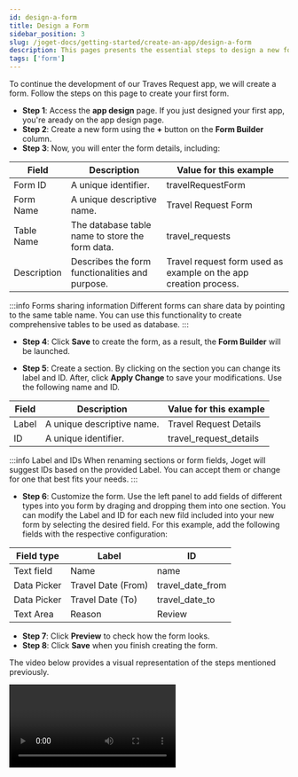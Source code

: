 ```yaml
---
id: design-a-form
title: Design a Form
sidebar_position: 3
slug: /joget-docs/getting-started/create-an-app/design-a-form
description: This pages presents the essential steps to design a new form
tags: ['form']
---
```



To continue the development of our Traves Request app, we will create a form. Follow the steps on this page to create your first form.

- **Step 1**: Access the **app design** page. If you just designed your first app, you're aready on the app design page.
- **Step 2**: Create a new form using the **+** button on the **Form Builder** column.
- **Step 3**: Now, you will enter the form details, including:

<table>
  <thead>
    <tr>
      <th>Field</th>
      <th>Description</th>
      <th>Value for this example</th>
    </tr>
  </thead>
  <tbody>
    <tr>
      <td>Form ID</td>
      <td>A unique identifier.</td>
      <td>travelRequestForm</td>
    </tr>
    <tr>
      <td>Form Name</td>
      <td>A unique descriptive name.</td>
      <td>Travel Request Form</td>
    </tr>
    <tr>
      <td>Table Name</td>
      <td>The database table name to store the form data.</td>
      <td>travel_requests</td>
    </tr>
    <tr>
      <td>Description</td>
      <td>Describes the form functionalities and purpose.</td>
      <td>Travel request form used as example on the app creation process.</td>
    </tr>
  </tbody>
</table>

:::info Forms sharing information
Different forms can share data by pointing to the same table name. You can use this functionality to create comprehensive tables to be used as database.
:::

- **Step 4**: Click **Save** to create the form, as a result, the **Form Builder** will be launched.

- **Step 5**: Create a section. By clicking on the section you can change its label and ID. After, click **Apply Change** to save your modifications. Use the following name and ID.

<table>
  <thead>
    <tr>
      <th>Field</th>
      <th>Description</th>
      <th>Value for this example</th>
    </tr>
  </thead>
  <tbody>
    <tr>
      <td>Label</td>
      <td>A unique descriptive name.</td>
      <td>Travel Request Details</td>
    </tr>
    <tr>
      <td>ID</td>
      <td>A unique identifier.</td>
      <td>travel_request_details</td>
    </tr>
  </tbody>
</table>

:::info Label and IDs
When renaming sections or form fields, Joget will suggest IDs based on the provided Label. You can accept them or change for one that best fits your needs.
:::

- **Step 6**: Customize the form. Use the left panel to add fields of different types into you form by draging and dropping them into one section. You can modify the Label and ID for each new fild included into your new form by selecting the desired field. For this example, add the following fields with the respective configuration:

<table>
  <thead>
    <tr>
      <th>Field type</th>
      <th>Label</th>
      <th>ID</th>
    </tr>
  </thead>
  <tbody>
    <tr>
      <td>Text field</td>
      <td>Name</td>
      <td>name</td>
    </tr>
    <tr>
      <td>Data Picker</td>
      <td>Travel Date (From)</td>
      <td>travel_date_from</td>
    </tr>
    <tr>
      <td>Data Picker</td>
      <td>Travel Date (To)</td>
      <td>travel_date_to</td>
    </tr>
    <tr>
      <td>Text Area</td>
      <td>Reason</td>
      <td>Review</td>
    </tr>
  </tbody>
</table>

<Images
  imgURL="img/getting-started/create-an-app/design-a-form/form-section-creation.png"
  alt="Form section creation example"
/>

- **Step 7**: Click **Preview** to check how the form looks.
- **Step 8**: Click **Save** when you finish creating the form.

The video below provides a visual representation of the steps mentioned previously.

<Video url="https://www.youtube.com/embed/ANmu9ckiqvI?si=wAjTLGDc2fZMqvCN" />

You've successfully designed a form. Your next step is to [design a new list](./design-a-list).
